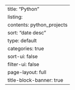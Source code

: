 ---
title: "Python"
listing:
  contents: python_projects
  sort: "date desc"
  type: default
  categories: true
  sort-ui: false
  filter-ui: false
page-layout: full
title-block-banner: true
---